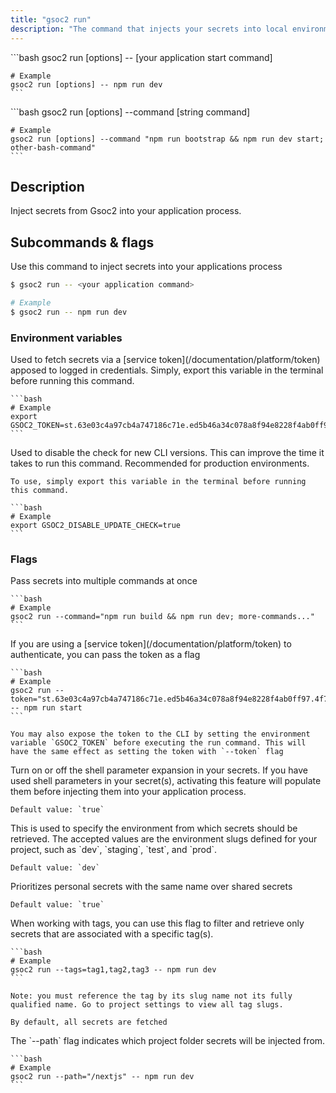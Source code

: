 ```yaml
---
title: "gsoc2 run"
description: "The command that injects your secrets into local environment"
---
```


<Tabs>
  <Tab title="Single command">
    ```bash
    gsoc2 run [options] -- [your application start command]

    # Example
    gsoc2 run [options] -- npm run dev
    ```
  </Tab>

  <Tab title="Chained commands">
    ```bash
    gsoc2 run [options] --command [string command]

    # Example
    gsoc2 run [options] --command "npm run bootstrap && npm run dev start; other-bash-command"
    ```
  </Tab>
</Tabs>

## Description

Inject secrets from Gsoc2 into your application process.


## Subcommands & flags

<Accordion title="gsoc2 run" defaultOpen="true">
  Use this command to inject secrets into your applications process

  ```bash
  $ gsoc2 run -- <your application command>

  # Example 
  $ gsoc2 run -- npm run dev
  ```

  ### Environment variables
  <Accordion title="GSOC2_TOKEN">
    Used to fetch secrets via a [service token](/documentation/platform/token) apposed to logged in credentials. Simply, export this variable in the terminal before running this command.

    ```bash
    # Example 
    export GSOC2_TOKEN=st.63e03c4a97cb4a747186c71e.ed5b46a34c078a8f94e8228f4ab0ff97.4f7f38034811995997d72badf44b42ec
    ```
  </Accordion>

  <Accordion title="GSOC2_DISABLE_UPDATE_CHECK">
    Used to disable the check for new CLI versions. This can improve the time it takes to run this command. Recommended for production environments.
    
    To use, simply export this variable in the terminal before running this command.

    ```bash
    # Example 
    export GSOC2_DISABLE_UPDATE_CHECK=true
    ```
  </Accordion>

  ### Flags 
  <Accordion title="--command">
    Pass secrets into multiple commands at once

    ```bash
    # Example 
    gsoc2 run --command="npm run build && npm run dev; more-commands..."
    ```
  </Accordion>

  <Accordion title="--token">
    If you are using a [service token](/documentation/platform/token) to authenticate, you can pass the token as a flag

    ```bash
    # Example 
    gsoc2 run --token="st.63e03c4a97cb4a747186c71e.ed5b46a34c078a8f94e8228f4ab0ff97.4f7f38034811995997d72badf44b42ec" -- npm run start
    ```

    You may also expose the token to the CLI by setting the environment variable `GSOC2_TOKEN` before executing the run command. This will have the same effect as setting the token with `--token` flag 
  </Accordion>

  <Accordion title="--expand">
    Turn on or off the shell parameter expansion in your secrets. If you have used shell parameters in your secret(s), activating this feature will populate them before injecting them into your application process.

    Default value: `true`
  </Accordion>

  <Accordion title="--env">
    This is used to specify the environment from which secrets should be retrieved. The accepted values are the environment slugs defined for your project, such as `dev`, `staging`, `test`, and `prod`.
    
    Default value: `dev`
  </Accordion>

  <Accordion title="--secret-overriding">
    Prioritizes personal secrets with the same name over shared secrets

    Default value: `true`
  </Accordion>

  <Accordion title="--tags">
    When working with tags, you can use this flag to filter and retrieve only secrets that are associated with a specific tag(s).

    ```bash
    # Example 
    gsoc2 run --tags=tag1,tag2,tag3 -- npm run dev
    ```

    Note: you must reference the tag by its slug name not its fully qualified name. Go to project settings to view all tag slugs.

    By default, all secrets are fetched
  </Accordion>

  <Accordion title="--path">
    The `--path` flag indicates which project folder secrets will be injected from.

    ```bash
    # Example
    gsoc2 run --path="/nextjs" -- npm run dev
    ```

  </Accordion>

</Accordion>
